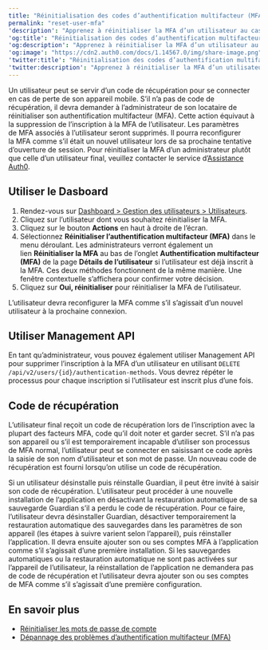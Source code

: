 ```yaml
---
title: "Réinitialisation des codes d’authentification multifacteur (MFA) et de récupération de l’utilisateur"
permalink: "reset-user-mfa"
'description': "Apprenez à réinitialiser la MFA d’un utilisateur au cas où il perdrait son appareil mobile et n’aurait pas de code de récupération."
'og:title': "Réinitialisation des codes d’authentification multifacteur (MFA) et de récupération de l’utilisateur"
'og:description': "Apprenez à réinitialiser la MFA d’un utilisateur au cas où il perdrait son appareil mobile et n’aurait pas de code de récupération."
'og:image': "https://cdn2.auth0.com/docs/1.14567.0/img/share-image.png"
'twitter:title': "Réinitialisation des codes d’authentification multifacteur (MFA) et de récupération de l’utilisateur"
'twitter:description': "Apprenez à réinitialiser la MFA d’un utilisateur au cas où il perdrait son appareil mobile et n’aurait pas de code de récupération."
---
```


Un utilisateur peut se servir d’un code de récupération pour se connecter en cas de perte de son appareil mobile. S’il n’a pas de code de récupération, il devra demander à l’administrateur de son locataire de réinitialiser son authentification multifacteur (<Tooltip href="/docs/fr-ca/glossary?term=multifactor-authentication" tip="Authentification multifacteur (MFA)
Processus d’authentification de l’utilisateur qui utilise un facteur en plus du nom d’utilisateur et du mot de passe, tel qu’un code par SMS." cta="Voir le glossaire">MFA</Tooltip>). Cette action équivaut à la suppression de l’inscription à la MFA de l’utilisateur. Les paramètres de MFA associés à l’utilisateur seront supprimés. Il pourra reconfigurer la MFA comme s’il était un nouvel utilisateur lors de sa prochaine tentative d’ouverture de session. Pour réinitialiser la MFA d’un administrateur plutôt que celle d’un utilisateur final, veuillez contacter le service d’[Assistance Auth0](/docs/fr-ca/troubleshoot/customer-support).

## Utiliser le Dasboard

1. Rendez-vous sur [Dashboard > Gestion des utilisateurs > Utilisateurs](https://manage.auth0.com/#/users).
2. Cliquez sur l’utilisateur dont vous souhaitez réinitialiser la MFA.
3. Cliquez sur le bouton **Actions** en haut à droite de l’écran.
4. Sélectionnez **Réinitialiser l’authentification multifacteur (MFA)** dans le menu déroulant. Les administrateurs verront également un lien **Réinitialiser la MFA** au bas de l’onglet **Authentification multifacteur (MFA)** de la page **Détails de l’utilisateur** si l’utilisateur est déjà inscrit à la MFA. Ces deux méthodes fonctionnent de la même manière. Une fenêtre contextuelle s’affichera pour confirmer votre décision.
5. Cliquez sur **Oui, réinitialiser** pour réinitialiser la MFA de l’utilisateur.

L’utilisateur devra reconfigurer la MFA comme s’il s’agissait d’un nouvel utilisateur à la prochaine connexion.

## Utiliser Management API

En tant qu’administrateur, vous pouvez également utiliser Management API pour supprimer l’inscription à la MFA d’un utilisateur en utilisant `DELETE` `/api/v2/users/{id}/authentication-methods`. Vous devrez répéter le processus pour chaque inscription si l’utilisateur est inscrit plus d’une fois.

## Code de récupération

L’utilisateur final reçoit un code de récupération lors de l’inscription avec la plupart des facteurs MFA, code qu’il doit noter et garder secret. S’il n’a pas son appareil ou s’il est temporairement incapable d’utiliser son processus de MFA normal, l’utilisateur peut se connecter en saisissant ce code après la saisie de son nom d’utilisateur et son mot de passe. Un nouveau code de récupération est fourni lorsqu’on utilise un code de récupération.

Si un utilisateur désinstalle puis réinstalle Guardian, il peut être invité à saisir son code de récupération. L’utilisateur peut procéder à une nouvelle installation de l’application en désactivant la restauration automatique de sa sauvegarde Guardian s’il a perdu le code de récupération. Pour ce faire, l’utilisateur devra désinstaller Guardian, désactiver temporairement la restauration automatique des sauvegardes dans les paramètres de son appareil (les étapes à suivre varient selon l’appareil), puis réinstaller l’application. Il devra ensuite ajouter son ou ses comptes MFA à l’application comme s’il s’agissait d’une première installation. Si les sauvegardes automatiques ou la restauration automatique ne sont pas activées sur l’appareil de l’utilisateur, la réinstallation de l’application ne demandera pas de code de récupération et l’utilisateur devra ajouter son ou ses comptes de MFA comme s’il s’agissait d’une première configuration.

## En savoir plus

* [Réinitialiser les mots de passe de compte](/docs/fr-ca/troubleshoot/customer-support/reset-account-passwords)
* [Dépannage des problèmes d’authentification multifacteur (MFA)](/docs/fr-ca/troubleshoot/authentication-issues/troubleshoot-mfa-issues)